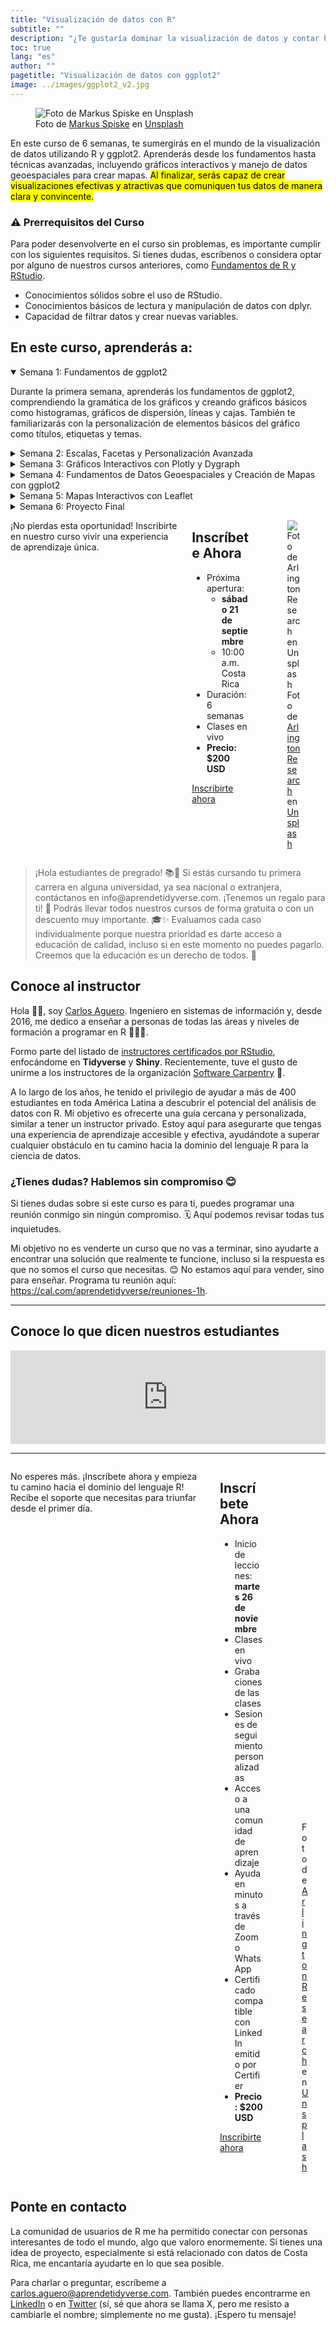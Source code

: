 ```yaml
---
title: "Visualización de datos con R"
subtitle: ""
description: "¿Te gustaría dominar la visualización de datos y contar historias impactantes con tus gráficos?"
toc: true
lang: "es"
author: ""
pagetitle: "Visualización de datos con ggplot2"
image: ../images/ggplot2_v2.jpg
---
```


![Foto de <a href="https://unsplash.com/es/@markusspiske?utm_content=creditCopyText&utm_medium=referral&utm_source=unsplash">Markus Spiske</a> en <a href="https://unsplash.com/es/fotos/texto-XrIfY_4cK1w?utm_content=creditCopyText&utm_medium=referral&utm_source=unsplash">Unsplash</a>](../images/ggplot2_v2.jpg)


En este curso de 6 semanas, te sumergirás en el mundo de la visualización de datos utilizando R y ggplot2. Aprenderás desde los fundamentos hasta técnicas avanzadas, incluyendo gráficos interactivos y manejo de datos geoespaciales para crear mapas. <mark>Al finalizar, serás capaz de crear visualizaciones efectivas y atractivas que comuniquen tus datos de manera clara y convincente.</mark>

### ⚠️ Prerrequisitos del Curso

Para poder desenvolverte en el curso sin problemas, es importante cumplir con los siguientes requisitos. Si tienes dudas, escríbenos o considera optar por alguno de nuestros cursos anteriores, como [Fundamentos de R y RStudio](fundamentos_R.qmd).

+ Conocimientos sólidos sobre el uso de RStudio.
+ Conocimientos básicos de lectura y manipulación de datos con dplyr.
+ Capacidad de filtrar datos y crear nuevas variables.

## En este curso, aprenderás a:
<details open>
<summary>Semana 1: Fundamentos de ggplot2</summary>
<p>Durante la primera semana, aprenderás los fundamentos de ggplot2, comprendiendo la gramática de los gráficos y creando gráficos básicos como histogramas, gráficos de dispersión, líneas y cajas. También te familiarizarás con la personalización de elementos básicos del gráfico como títulos, etiquetas y temas.</p>
</details>

<details>
<summary>Semana 2: Escalas, Facetas y Personalización Avanzada</summary>
<p>En la segunda semana, dominarás el uso de escalas y facetas para dividir datos y personalizar gráficos con colores, formas y tamaños. Además, aprenderás a ajustar temas y estilos avanzados para tus gráficos.</p>
</details>

<details>
<summary>Semana 3: Gráficos Interactivos con Plotly y Dygraph</summary>
<p>En la tercera semana, te introducirás en la creación de gráficos interactivos utilizando Plotly y Dygraph. Aprenderás a convertir gráficos de ggplot2 a gráficos interactivos y a crear gráficos de series temporales interactivos desde cero.</p>
</details>

<details>
<summary>Semana 4: Fundamentos de Datos Geoespaciales y Creación de Mapas con ggplot2</summary>
<p>Durante la cuarta semana, te adentrarás en los conceptos básicos de datos geoespaciales y aprenderás a crear mapas estáticos usando ggplot2 y el paquete sf. También te centrarás en la personalización de mapas con diferentes capas y estéticas.</p>
</details>

<details>
<summary>Semana 5: Mapas Interactivos con Leaflet</summary>
<p>En la quinta semana, aprenderás a crear mapas interactivos usando Leaflet. Añadirás marcadores, capas y controles a los mapas y aprenderás a integrar datos geoespaciales en tus mapas interactivos.</p>
</details>

<details>
<summary>Semana 6: Proyecto Final</summary>
<p>La última semana está dedicada al proyecto final, donde aplicarás todos los conocimientos adquiridos a lo largo del curso. Desarrollarás un informe completo que incluirá la lectura de datos, su limpieza, transformación y presentación mediante gráficos y tablas. Este informe deberá contener gráficos interactivos y mapas de Costa Rica o tu país (en caso de ser extranjero), comunicando de forma efectiva tus resultados. Presentarás y discutirás tus resultados, demostrando así tus habilidades y conocimientos.</p>
</details>

:::: {.columns}
¡No pierdas esta oportunidad! Inscribirte en nuestro curso vivir una experiencia de aprendizaje única.

::: {.column width="45%"}
## Inscríbete Ahora
+ Próxima apertura:
    + **sábado 21 de septiembre**
    + 10:00 a.m. Costa Rica
+ Duración: 6 semanas
+ Clases en vivo
+ **Precio: $200 USD**

[Inscribirte ahora](https://tally.so/r/mYQb4N?curso=Visualización%20de%20datos%20con%20R&precio=%24200%20USD&fecha_inicio=sábado%2021%20de%20septiembre%20de%202024&id=curso_visualizacion_R&precio_cr=103,400%20colones){.btn .btn-outline-primary .btn role="button"} 

:::

::: {.column width="50%"}

![Foto de <a href="https://unsplash.com/es/@arlington_research?utm_content=creditCopyText&utm_medium=referral&utm_source=unsplash">Arlington Research</a> en <a href="https://unsplash.com/es/fotos/personas-desconocidas-que-usan-la-computadora-en-interiores-nFLmPAf9dVc?utm_content=creditCopyText&utm_medium=referral&utm_source=unsplash">Unsplash</a>](../images/prof_v2.jpg)

:::
::::

> ¡Hola estudiantes de pregrado! 📚👋 Si estás cursando tu primera carrera en alguna universidad, ya sea nacional o extranjera, contáctanos en info@aprendetidyverse.com. ¡Tenemos un regalo para ti! 🎁 Podrás llevar todos nuestros cursos de forma gratuita o con un descuento muy importante. 🎓✨ Evaluamos cada caso individualmente porque nuestra prioridad es darte acceso a educación de calidad, incluso si en este momento no puedes pagarlo. Creemos que la educación es un derecho de todos. 🌟

  
## Conoce al instructor

Hola 👋🏼, soy [Carlos Aguero](https://www.linkedin.com/in/carlos-aguero-cr). Ingeniero en sistemas de información y, desde 2016, me dedico a enseñar a personas de todas las áreas y niveles de formación a programar en R 👨🏻‍💻.

Formo parte del listado de [instructores certificados por RStudio](https://education.rstudio.com/trainers/), enfocándome en **Tidyverse** y **Shiny**. Recientemente, tuve el gusto de unirme a los instructores de la organización [Software Carpentry](https://www.software-carpentry.org) 🚀.

A lo largo de los años, he tenido el privilegio de ayudar a más de 400 estudiantes en toda América Latina a descubrir el potencial del análisis de datos con R. Mi objetivo es ofrecerte una guía cercana y personalizada, similar a tener un instructor privado. Estoy aquí para asegurarte que tengas una experiencia de aprendizaje accesible y efectiva, ayudándote a superar cualquier obstáculo en tu camino hacia la dominio del lenguaje R para la ciencia de datos.

### ¿Tienes dudas? Hablemos sin compromiso 😊

Si tienes dudas sobre si este curso es para ti, puedes programar una reunión conmigo sin ningún compromiso. 🗓️ Aquí podemos revisar todas tus inquietudes. 

Mi objetivo no es venderte un curso que no vas a terminar, sino ayudarte a encontrar una solución que realmente te funcione, incluso si la respuesta es que no somos el curso que necesitas. 😊 No estamos aquí para vender, sino para enseñar. Programa tu reunión aquí: [https://cal.com/aprendetidyverse/reuniones-1h](https://cal.com/aprendetidyverse/reuniones-1h).

---

## Conoce lo que dicen nuestros estudiantes

```{=html}
<script type="text/javascript" src="https://testimonial.to/js/iframeResizer.min.js"></script>
```
<iframe id="testimonialto-carousel-r-para-ciencia-de-datos-tag-all-light" src="https://embed-v2.testimonial.to/carousel/all/r-para-ciencia-de-datos?theme=light&amp;autoplay=off&amp;showmore=off&amp;one-row=off&amp;hideSource&amp;same-height=off&amp;tag=all&amp;arrowColor=9BA9B4" frameborder="0" scrolling="no" width="100%">

</iframe>

```{=html}
<script type="text/javascript">iFrameResize({log: false, checkOrigin: false}, '#testimonialto-carousel-r-para-ciencia-de-datos-tag-all-light');</script>
```

---

:::: {.columns}
No esperes más. ¡Inscríbete ahora y empieza tu camino hacia el dominio del lenguaje R! Recibe el soporte que necesitas para triunfar desde el primer día.

::: {.column width="45%"}
## Inscríbete Ahora

+ Inicio de lecciones: **martes 26 de noviembre**
+ Clases en vivo
+ Grabaciones de las clases
+ Sesiones de seguimiento personalizadas
+ Acceso a una comunidad de aprendizaje
+ Ayuda en minutos a través de Zoom o WhatsApp
+ Certificado compatible con LinkedIn emitido por Certifier
+ **Precio: $200 USD**

[Inscribirte ahora](https://tally.so/r/mYQb4N?curso=Visualización%20de%20datos%20con%20R&precio=%24200%20USD&fecha_inicio=sábado%2021%20de%20septiembre%20de%202024&id=curso_visualizacion_R&precio_cr=103,400%20colones){.btn .btn-outline-primary .btn role="button"} 

:::

::: {.column width="50%"}

![Foto de <a href="https://unsplash.com/es/@arlington_research?utm_content=creditCopyText&utm_medium=referral&utm_source=unsplash">Arlington Research</a> en <a href="https://unsplash.com/es/fotos/man-sitting-in-front-of-table-Kz8nHVg_tGI?utm_content=creditCopyText&utm_medium=referral&utm_source=unsplash">Unsplash</a>](../images/prof_v3.jpg)

:::
::::



## Ponte en contacto

La comunidad de usuarios de R me ha permitido conectar con personas interesantes de todo el mundo, algo que valoro enormemente. Si tienes una idea de proyecto, especialmente si está relacionado con datos de Costa Rica, me encantaría ayudarte en lo que sea posible. 


Para charlar o preguntar, escríbeme a <a href="mailto:carlos.aguero@aprendetidyverse.com">carlos.aguero@aprendetidyverse.com</a>. También puedes encontrarme en [LinkedIn](https://www.linkedin.com/in/carlos-aguero-cr) o en [Twitter](https://twitter.com/dev_aguero) (sí, sé que ahora se llama X, pero me resisto a cambiarle el nombre; simplemente no me gusta). ¡Espero tu mensaje!


